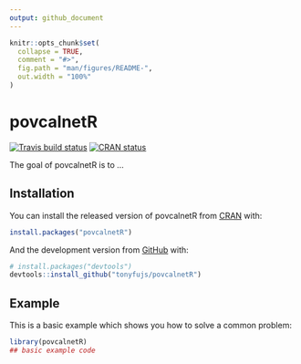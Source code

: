 ```yaml
---
output: github_document
---
```


<!-- README.md is generated from README.Rmd. Please edit that file -->

```r
knitr::opts_chunk$set(
  collapse = TRUE,
  comment = "#>",
  fig.path = "man/figures/README-",
  out.width = "100%"
)
```
# povcalnetR

<!-- badges: start -->
[![Travis build status](https://travis-ci.org/tonyfujs/povcalnetR.svg?branch=master)](https://travis-ci.org/tonyfujs/povcalnetR)
[![CRAN status](https://www.r-pkg.org/badges/version/povcalnetR)](https://cran.r-project.org/package=povcalnetR)
<!-- badges: end -->

The goal of povcalnetR is to ...

## Installation

You can install the released version of povcalnetR from [CRAN](https://CRAN.R-project.org) with:

``` r
install.packages("povcalnetR")
```

And the development version from [GitHub](https://github.com/) with:

``` r
# install.packages("devtools")
devtools::install_github("tonyfujs/povcalnetR")
```
## Example

This is a basic example which shows you how to solve a common problem:

```r
library(povcalnetR)
## basic example code
```


